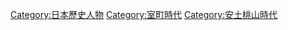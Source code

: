 [[Category:日本歷史人物|Category:日本歷史人物]]
[[Category:室町時代|Category:室町時代]]
[[Category:安土桃山時代|Category:安土桃山時代]]